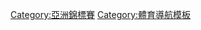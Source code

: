 {{Navbox
|name = 亞洲錦標賽
|title = [[亞洲錦標賽]]
|listclass = hlist
|group1 = [[奥运会项目|奧運項目]]
|list1  = 
{{Navbox subgroup
|group1 = 團體運動
|list1  =
* [[亞洲棒球錦標賽|棒球]]
* 籃球
** [[亞洲盃籃球賽|男子]]
** [[女子亞洲盃籃球賽|女子]]
* [[亞洲沙灘排球錦標賽|沙灘排球]]
* [[亞洲及太平洋冰壺錦標賽|冰壺]]
* [[亚洲杯曲棍球赛|曲棍球]]
* 足球
** [[亚足联亚洲杯|男子]]
** [[亞足聯女子亞洲盃|女子]]
* 手球
** [[亞洲男子手球錦標賽|男子]]
** [[亞洲女子手球錦標賽|女子]]
* [[亞洲挑戰盃冰球錦標賽|冰球]]
* [[亞洲七人欖球系列賽|七人制橄欖球]]
* [[亚洲排球锦标赛|排球]]
** [[亚洲排球锦标赛|男子]]
** [[亚洲排球锦标赛|女子]]
|group2 = 個人運動
|list2  =
* [[亞洲高山滑雪錦標賽|高山滑雪]]
* [[亞洲射箭錦標賽|射箭]]
* [[亞洲田徑總會|田徑]]
** [[亚洲田径锦标赛|室外]]
** [[亞洲室內田徑錦標賽|室內]]
** [[亞洲越野錦標賽|越野]]
** [[亞洲馬拉松錦標賽|馬拉松]]
** [[亞洲競走錦標賽|競走]]
* [[亚洲羽毛球锦标赛|羽球]]
* [[亞洲拳擊錦標賽|拳擊]]
* [[亞洲輕艇錦標賽|輕艇]]
* [[亞洲單車錦標賽|自由車]]
* [[亞洲擊劍錦標賽|擊劍]]
* [[亞洲花式滑冰錦標賽|花式滑冰]]
* [[亚洲体操锦标赛|體操]]
* [[亞洲柔道錦標賽|柔道]]
* [[亞洲現代五項錦標賽|現代五項]]
* [[亞洲划船錦標賽|划船]]
* [[亞洲射擊錦標賽|射擊]]
* [[亞洲競速滑冰錦標賽|競速滑冰]]
* [[亞洲游泳錦標賽|游泳]]
* [[亞洲乒乓球錦標賽|桌球]]
* [[亞洲跆拳道錦標賽|跆拳道]]
* [[亞洲舉重錦標賽|舉重]]
* [[亞洲角力錦標賽|角力]]
 }}
|group2 = 非奧運項目
|list2  = 
{{Navbox subgroup
|group1 = 團體運動
|list1  =
* [[亞洲沙灘手球錦標賽|沙灘手球]]
* [[亞洲沙灘足球錦標賽|沙灘足球]]
* [[亞洲板球錦標賽|板球]]
* [[亞洲浮士德球錦標賽|浮士德球]]
* [[亞太福樂球錦標賽列表|福樂球]]
* 五人制足球
** [[亞足聯五人制足球錦標賽|男子]]
** [[亞足聯女子五人制足球錦標賽|女子]]
* [[亞洲盃室內曲棍球錦標賽|室內曲棍球]]
* [[亞太合球錦標賽|合球]]
* [[亞洲籃網球錦標賽|籃網球]]
* [[亞洲盃滑輪曲棍球|滑輪曲棍球]]
* [[亞洲橄欖球錦標賽|橄欖球]]
* [[亞洲男子壘球錦標賽|壘球]]
|group2 = 個人運動
|list2  =
* [[世界飛行運動會|飛行運動]]
* [[亚洲国际象棋锦标赛|西洋棋]]
* [[WDF亞太盃|飛鏢]]
* [[亞洲空手道錦標賽|空手道]]
* [[亞洲登山滑雪錦標賽|登山滑雪]]
* 斯诺克
** [[ACBS亞洲司諾克錦標賽|男子成年]]
** [[ACBS亞洲U21司諾克錦標賽|男子青年]]
* 壁球
** [[亞洲個人壁球錦標賽|個人]]
** [[亞洲壁球團體錦標賽|團體]]
* [[亞洲衝浪錦標賽|衝浪]]
}}
}}</div></div><includeonly>[[Category:亞洲錦標賽]]</includeonly>
<noinclude><noinclude>
[[Category:亞洲錦標賽| ]]
[[Category:體育導航模板]]
</noinclude>